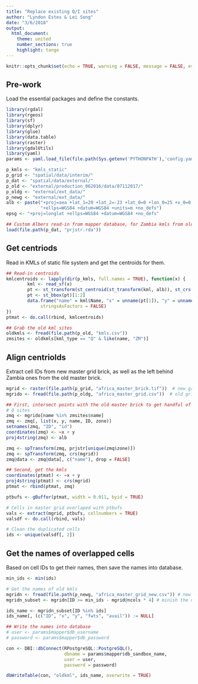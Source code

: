 ```yaml
---
title: "Replace existing Q/I sites"
author: "Lyndon Estes & Lei Song"
date: "3/6/2018"
output: 
  html_document:
    theme: united
    number_sections: true 
    highlight: tango
---
```


```r
knitr::opts_chunk$set(echo = TRUE, warning = FALSE, message = FALSE, eval = FALSE)
```

## Pre-work

Load the essential packages and define the constants.

```r
library(rgdal)
library(rgeos)
library(sf)
library(dplyr)
library(glue)
library(data.table)
library(raster)
library(gdalUtils)
library(yaml)
params <- yaml.load_file(file.path(Sys.getenv('PYTHONPATH'),'config.yaml'))

p_kmls <- "kmls_static"
p_grid <- "spatial/data/interim/"
p_dat <- "spatial/data/external/"
p_old <- "external/production_062016/data/07112017/"
p_oldg <- "external/ext_data/"
p_newg <- "external/ext_data/"
alb <- paste("+proj=aea +lat_1=20 +lat_2=-23 +lat_0=0 +lon_0=25 +x_0=0 +y_0=0",
             "+ellps=WGS84 +datum=WGS84 +units=m +no_defs") 
epsg <- "+proj=longlat +ellps=WGS84 +datum=WGS84 +no_defs"

## Custom Albers read-in from mapper database, for Zambia kmls from old grid
load(file.path(p_dat, "prjstr.rda"))
```

## Get centriods

Read in KMLs of static file system and get the centroids for them.

```r
## Read-in centroids
kmlcentroids <- lapply(dir(p_kmls, full.names = TRUE), function(x) {
        kml <- read_sf(x)
        pt <- st_transform(st_centroid(st_transform(kml, alb)), st_crs(kml))
        pt <- st_bbox(pt)[1:2]
        data.frame("name" = kml$Name, "x" = unname(pt[1]), "y" = unname(pt[2]), 
             stringsAsFactors = FALSE)
})
ptmat <- do.call(rbind, kmlcentroids)

## Grab the old kml sites
oldkmls <- fread(file.path(p_old, "kmls.csv"))
zmsites <- oldkmls[kml_type == "Q" & like(name, "ZM")]
```

## Align centriolds

Extract cell IDs from new master grid brick, as well as the left behind Zambia ones from the old master brick.

```r
mgrid <- raster(file.path(p_grid, "africa_master_brick.tif"))  # new grid tif file
mgrido <- fread(file.path(p_oldg, "africa_master_grid.csv"))  # old grid csv file

## First, intersect points with the old master brick to get handful of Zambia 
# Q sites
zmq <- mgrido[name %in% zmsites$name]
zmq <- zmq[, list(x, y, name, ID, zone)]
setnames(zmq, "ID", "id")
coordinates(zmq) <- ~x + y
proj4string(zmq) <- alb

zmq <- spTransform(zmq, prjstr[unique(zmq$zone)])
zmq <- spTransform(zmq, crs(mgrid))
zmq@data <- zmq@data[, c("name"), drop = FALSE]

## Second, get the kmls
coordinates(ptmat) <- ~x + y
proj4string(ptmat) <- crs(mgrid)
ptmat <- rbind(ptmat, zmq)

ptbufs <- gBuffer(ptmat, width = 0.011, byid = TRUE)

# Cells in master grid overlaped with ptbufs
vals <- extract(mgrid, ptbufs, cellnumbers = TRUE)
valsdf <- do.call(rbind, vals)

# Clean the duplicated cells
ids <- unique(valsdf[, 2])
```

## Get the names of overlapped cells

Based on cell IDs to get their names, then save the names into database.

```r
min_ids <- min(ids)

# Get the names of old kmls
mgridn <- fread(file.path(p_newg, "africa_master_grid_new.csv")) # new grid csv file
mgridn_subset <- mgridn[ID >= min_ids - mgrid@ncols * 4] # minish the new grid

ids_name <- mgridn_subset[ID %in% ids]
ids_name[, (c("ID", "x", "y", "fwts", "avail")) := NULL]

## Write the names into database
# user <- params$mapper$db_username
# password <- params$mapper$db_password

con <- DBI::dbConnect(RPostgreSQL::PostgreSQL(),
                      dbname = params$mapper$db_sandbox_name,   
                      user = user,
                      password = password)

dbWriteTable(con, "oldkml", ids_name, overwrite = TRUE)
```
